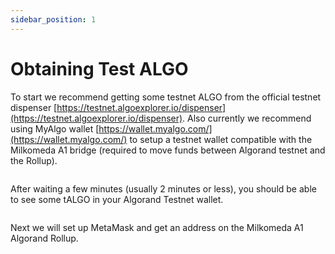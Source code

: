 ```yaml
---
sidebar_position: 1
---
```



# Obtaining Test ALGO

To start we recommend getting some testnet ALGO from the official testnet dispenser [https://testnet.algoexplorer.io/dispenser](https://testnet.algoexplorer.io/dispenser). Also currently we recommend using MyAlgo wallet [https://wallet.myalgo.com/](https://wallet.myalgo.com/) to setup a testnet wallet compatible with the Milkomeda A1 bridge (required to move funds between Algorand testnet and the Rollup).

<img src={algoDispenser} className="img-full" alt="" />

After waiting a few minutes (usually 2 minutes or less), you should be able to see some tALGO in your Algorand Testnet wallet.

<img src={algoWalletDashboard} className="img-full" alt="" />

Next we will set up MetaMask and get an address on the Milkomeda A1 Algorand Rollup.
